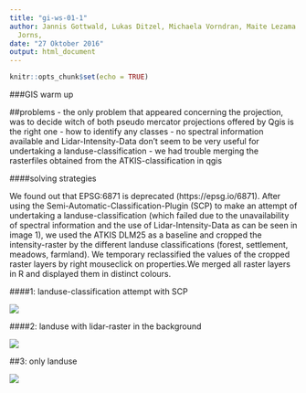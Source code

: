 ```yaml
---
title: "gi-ws-01-1"
author: Jannis Gottwald, Lukas Ditzel, Michaela Vorndran, Maite Lezama Valdez, Alexander
  Jorns,
date: "27 Oktober 2016"
output: html_document
---
```


```r
knitr::opts_chunk$set(echo = TRUE)
```

###GIS warm up

##problems
- the only problem that appeared concerning the projection, was to decide witch of both pseudo mercator projections offered by Qgis is the right one
- how to identify any classes
- no spectral information available and Lidar-Intensity-Data don't seem to be very useful for undertaking a landuse-classification
- we had trouble merging the rasterfiles obtained from the ATKIS-classification in qgis

####solving strategies

We found out that EPSG:6871 is deprecated (https://epsg.io/6871). After using the Semi-Automatic-Classification-Plugin (SCP) to make an attempt of undertaking a landuse-classification (which failed due to the unavailability of spectral information and the use of Lidar-Intensity-Data as can be seen in image 1), we used the ATKIS DLM25 as a baseline and cropped the intensity-raster by the different landuse classifications (forest, settlement, meadows, farmland). We temporary reclassified the values of the cropped raster layers by right mouseclick on properties.We merged all raster layers in R and displayed them in distinct colours. 

####1: landuse-classification attempt with SCP

![](LUC_attempt_comp.jpg)

####2: landuse with lidar-raster in the background

![](laNuKlaCald_trans.jpg)

##3: only landuse

![](laNuKlaCald.jpg)

